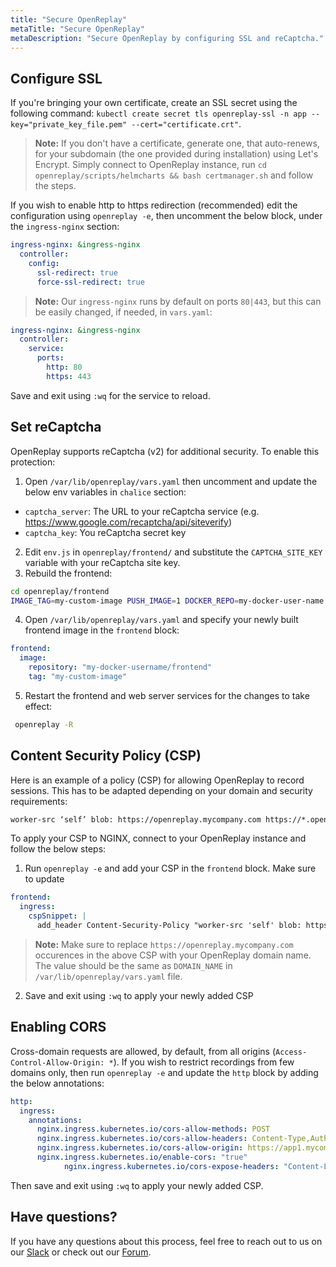 ```yaml
---
title: "Secure OpenReplay"
metaTitle: "Secure OpenReplay"
metaDescription: "Secure OpenReplay by configuring SSL and reCaptcha."
---
```


## Configure SSL

If you're bringing your own certificate, create an SSL secret using the following command: `kubectl create secret tls openreplay-ssl -n app --key="private_key_file.pem" --cert="certificate.crt"`.

> **Note:** If you don't have a certificate, generate one, that auto-renews, for your subdomain (the one provided during installation) using Let's Encrypt. Simply connect to OpenReplay instance, run `cd openreplay/scripts/helmcharts && bash certmanager.sh` and follow the steps.

If you wish to enable http to https redirection (recommended) edit the configuration using `openreplay -e`, then uncomment the below block, under the `ingress-nginx` section:
   
```yaml
ingress-nginx: &ingress-nginx
  controller:
    config:
      ssl-redirect: true
      force-ssl-redirect: true
```

> **Note:** Our `ingress-nginx` runs by default on ports `80|443`, but this can be easily changed, if needed, in `vars.yaml`:

```yaml
ingress-nginx: &ingress-nginx
  controller:
    service:
      ports:
        http: 80
        https: 443
```

Save and exit using `:wq` for the service to reload.

## Set reCaptcha

OpenReplay supports reCaptcha (v2) for additional security. To enable this protection:

1. Open `/var/lib/openreplay/vars.yaml` then uncomment and update the below env variables in `chalice` section:
- `captcha_server`: The URL to your reCaptcha service (e.g. https://www.google.com/recaptcha/api/siteverify)
- `captcha_key`: You reCaptcha secret key

2. Edit `env.js` in `openreplay/frontend/` and substitute the `CAPTCHA_SITE_KEY` variable with your reCaptcha site key.
3. Rebuild the frontend:

```bash
cd openreplay/frontend
IMAGE_TAG=my-custom-image PUSH_IMAGE=1 DOCKER_REPO=my-docker-user-name bash -x build.sh
```

4. Open `/var/lib/openreplay/vars.yaml` and specify your newly built frontend image in the `frontend` block:

```yaml
frontend:
  image:
    repository: "my-docker-username/frontend"
    tag: "my-custom-image"
```

5. Restart the frontend and web server services for the changes to take effect:

```bash
 openreplay -R
```

## Content Security Policy (CSP)

Here is an example of a policy (CSP) for allowing OpenReplay to record sessions. This has to be adapted depending on your domain and security requirements:

```html
worker-src ‘self’ blob: https://openreplay.mycompany.com https://*.openreplay.com; script-src ‘self’ https://openreplay.mycompany.com https://*.openreplay.com;
```

To apply your CSP to NGINX, connect to your OpenReplay instance and follow the below steps:

1. Run `openreplay -e` and add your CSP in the `frontend` block. Make sure to update 

```yaml
frontend:
  ingress:
    cspSnippet: |
      add_header Content-Security-Policy "worker-src 'self' blob: https://openreplay.mycompany.com https://*.openreplay.com; script-src 'self' https://openreplay.mycompany.com https://*.openreplay.com;";
```

> **Note:** Make sure to replace `https://openreplay.mycompany.com` occurences in the above CSP with your OpenReplay domain name. The value should be the same as `DOMAIN_NAME` in `/var/lib/openreplay/vars.yaml` file. 

2. Save and exit using `:wq` to apply your newly added CSP

## Enabling CORS

Cross-domain requests are allowed, by default, from all origins (`Access-Control-Allow-Origin: *`). If you wish to restrict recordings from few domains only, then run `openreplay -e` and update the `http` block by adding the below annotations:

```yaml
http:
  ingress:
    annotations:
      nginx.ingress.kubernetes.io/cors-allow-methods: POST
      nginx.ingress.kubernetes.io/cors-allow-headers: Content-Type,Authorization,Content-Encoding
      nginx.ingress.kubernetes.io/cors-allow-origin: https://app1.mycompany.com,https://app2.mycompany.com,https://*.mycompany.com
      nginx.ingress.kubernetes.io/enable-cors: "true"
			nginx.ingress.kubernetes.io/cors-expose-headers: "Content-Length"
```

Then save and exit using `:wq` to apply your newly added CSP.

## Have questions?
If you have any questions about this process, feel free to reach out to us on our [Slack](https://slack.openreplay.com) or check out our [Forum](https://forum.openreplay.com).
